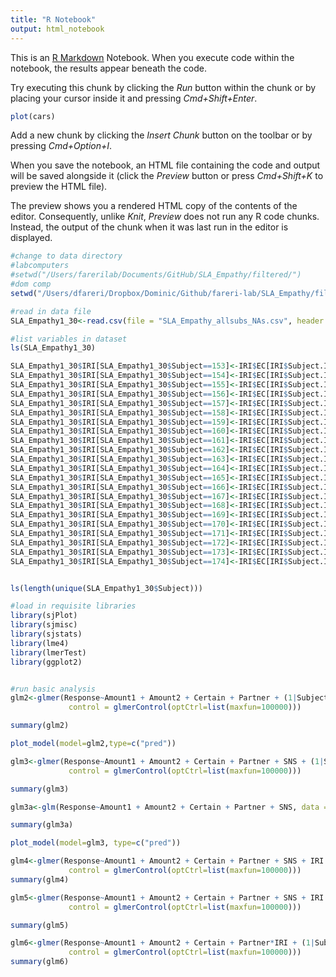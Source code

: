 ```yaml
---
title: "R Notebook"
output: html_notebook
---
```


This is an [R Markdown](http://rmarkdown.rstudio.com) Notebook. When you execute code within the notebook, the results appear beneath the code. 

Try executing this chunk by clicking the *Run* button within the chunk or by placing your cursor inside it and pressing *Cmd+Shift+Enter*. 

```r
plot(cars)
```

Add a new chunk by clicking the *Insert Chunk* button on the toolbar or by pressing *Cmd+Option+I*.

When you save the notebook, an HTML file containing the code and output will be saved alongside it (click the *Preview* button or press *Cmd+Shift+K* to preview the HTML file). 

The preview shows you a rendered HTML copy of the contents of the editor. Consequently, unlike *Knit*, *Preview* does not run any R code chunks. Instead, the output of the chunk when it was last run in the editor is displayed.

```r

#change to data directory
#labcomputers
#setwd("/Users/farerilab/Documents/GitHub/SLA_Empathy/filtered/")
#dom comp
setwd("/Users/dfareri/Dropbox/Dominic/Github/fareri-lab/SLA_Empathy/filtered/")

#read in data file
SLA_Empathy1_30<-read.csv(file = "SLA_Empathy_allsubs_NAs.csv", header = TRUE)

#list variables in dataset
ls(SLA_Empathy1_30)

SLA_Empathy1_30$IRI[SLA_Empathy1_30$Subject==153]<-IRI$EC[IRI$Subject.ID==153]
SLA_Empathy1_30$IRI[SLA_Empathy1_30$Subject==154]<-IRI$EC[IRI$Subject.ID==154]
SLA_Empathy1_30$IRI[SLA_Empathy1_30$Subject==155]<-IRI$EC[IRI$Subject.ID==155]
SLA_Empathy1_30$IRI[SLA_Empathy1_30$Subject==156]<-IRI$EC[IRI$Subject.ID==156]
SLA_Empathy1_30$IRI[SLA_Empathy1_30$Subject==157]<-IRI$EC[IRI$Subject.ID==157]
SLA_Empathy1_30$IRI[SLA_Empathy1_30$Subject==158]<-IRI$EC[IRI$Subject.ID==158]
SLA_Empathy1_30$IRI[SLA_Empathy1_30$Subject==159]<-IRI$EC[IRI$Subject.ID==159]
SLA_Empathy1_30$IRI[SLA_Empathy1_30$Subject==160]<-IRI$EC[IRI$Subject.ID==160]
SLA_Empathy1_30$IRI[SLA_Empathy1_30$Subject==161]<-IRI$EC[IRI$Subject.ID==161]
SLA_Empathy1_30$IRI[SLA_Empathy1_30$Subject==162]<-IRI$EC[IRI$Subject.ID==162]
SLA_Empathy1_30$IRI[SLA_Empathy1_30$Subject==163]<-IRI$EC[IRI$Subject.ID==163]
SLA_Empathy1_30$IRI[SLA_Empathy1_30$Subject==164]<-IRI$EC[IRI$Subject.ID==164]
SLA_Empathy1_30$IRI[SLA_Empathy1_30$Subject==165]<-IRI$EC[IRI$Subject.ID==165]
SLA_Empathy1_30$IRI[SLA_Empathy1_30$Subject==166]<-IRI$EC[IRI$Subject.ID==166]
SLA_Empathy1_30$IRI[SLA_Empathy1_30$Subject==167]<-IRI$EC[IRI$Subject.ID==167]
SLA_Empathy1_30$IRI[SLA_Empathy1_30$Subject==168]<-IRI$EC[IRI$Subject.ID==168]
SLA_Empathy1_30$IRI[SLA_Empathy1_30$Subject==169]<-IRI$EC[IRI$Subject.ID==169]
SLA_Empathy1_30$IRI[SLA_Empathy1_30$Subject==170]<-IRI$EC[IRI$Subject.ID==170]
SLA_Empathy1_30$IRI[SLA_Empathy1_30$Subject==171]<-IRI$EC[IRI$Subject.ID==171]
SLA_Empathy1_30$IRI[SLA_Empathy1_30$Subject==172]<-IRI$EC[IRI$Subject.ID==172]
SLA_Empathy1_30$IRI[SLA_Empathy1_30$Subject==173]<-IRI$EC[IRI$Subject.ID==173]
SLA_Empathy1_30$IRI[SLA_Empathy1_30$Subject==174]<-IRI$EC[IRI$Subject.ID==174]


ls(length(unique(SLA_Empathy1_30$Subject)))

#load in requisite libraries
library(sjPlot)
library(sjmisc)
library(sjstats)
library(lme4)
library(lmerTest)
library(ggplot2)


#run basic analysis
glm2<-glmer(Response~Amount1 + Amount2 + Certain + Partner + (1|Subject), data = SLA_Empathy1_30, family='binomial',
             control = glmerControl(optCtrl=list(maxfun=100000)))

summary(glm2)

plot_model(model=glm2,type=c("pred"))

glm3<-glmer(Response~Amount1 + Amount2 + Certain + Partner + SNS + (1|Subject), data = SLA_Empathy1_30, family='binomial',
             control = glmerControl(optCtrl=list(maxfun=100000)))

summary(glm3)

glm3a<-glm(Response~Amount1 + Amount2 + Certain + Partner + SNS, data = SLA_Empathy1_30, family='binomial')

summary(glm3a)

plot_model(model=glm3, type=c("pred"))

glm4<-glmer(Response~Amount1 + Amount2 + Certain + Partner + SNS + IRI + (1|Subject), data = SLA_Empathy1_30, family='binomial',
             control = glmerControl(optCtrl=list(maxfun=100000)))
summary(glm4)

glm5<-glmer(Response~Amount1 + Amount2 + Certain + Partner + SNS + IRI + (1|Subject), data = SLA_Empathy1_30, family='binomial',
             control = glmerControl(optCtrl=list(maxfun=100000)))

summary(glm5)

glm6<-glmer(Response~Amount1 + Amount2 + Certain + Partner*IRI + (1|Subject), data = SLA_Empathy1_30, family='binomial',
             control = glmerControl(optCtrl=list(maxfun=100000)))
summary(glm6)
```

